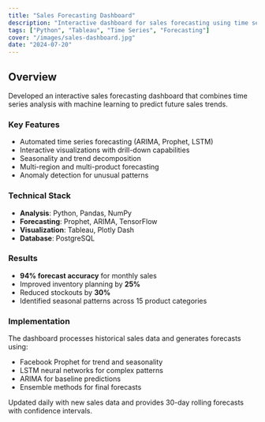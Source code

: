 ```yaml
---
title: "Sales Forecasting Dashboard"
description: "Interactive dashboard for sales forecasting using time series analysis and ML."
tags: ["Python", "Tableau", "Time Series", "Forecasting"]
cover: "/images/sales-dashboard.jpg"
date: "2024-07-20"
---
```


## Overview

Developed an interactive sales forecasting dashboard that combines time series analysis with machine learning to predict future sales trends.

### Key Features

- Automated time series forecasting (ARIMA, Prophet, LSTM)
- Interactive visualizations with drill-down capabilities
- Seasonality and trend decomposition
- Multi-region and multi-product forecasting
- Anomaly detection for unusual patterns

### Technical Stack

- **Analysis**: Python, Pandas, NumPy
- **Forecasting**: Prophet, ARIMA, TensorFlow
- **Visualization**: Tableau, Plotly Dash
- **Database**: PostgreSQL

### Results

- **94% forecast accuracy** for monthly sales
- Improved inventory planning by **25%**
- Reduced stockouts by **30%**
- Identified seasonal patterns across 15 product categories

### Implementation

The dashboard processes historical sales data and generates forecasts using:
- Facebook Prophet for trend and seasonality
- LSTM neural networks for complex patterns
- ARIMA for baseline predictions
- Ensemble methods for final forecasts

Updated daily with new sales data and provides 30-day rolling forecasts with confidence intervals.
